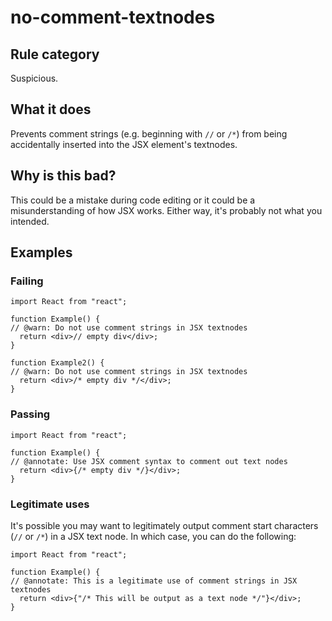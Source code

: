 # no-comment-textnodes

## Rule category

Suspicious.

## What it does

Prevents comment strings (e.g. beginning with `//` or `/*`) from being accidentally inserted into the JSX element's textnodes.

## Why is this bad?

This could be a mistake during code editing or it could be a misunderstanding of how JSX works. Either way, it's probably not what you intended.

## Examples

### Failing

```tsx twoslash
import React from "react";

function Example() {
// @warn: Do not use comment strings in JSX textnodes
  return <div>// empty div</div>;
}

function Example2() {
// @warn: Do not use comment strings in JSX textnodes
  return <div>/* empty div */</div>;
}
```

### Passing

```tsx twoslash
import React from "react";

function Example() {
// @annotate: Use JSX comment syntax to comment out text nodes
  return <div>{/* empty div */}</div>;
}
```

### Legitimate uses

It's possible you may want to legitimately output comment start characters (`//` or `/*`) in a JSX text node. In which case, you can do the following:

```tsx twoslash
import React from "react";

function Example() {
// @annotate: This is a legitimate use of comment strings in JSX textnodes
  return <div>{"/* This will be output as a text node */"}</div>;
}
```
